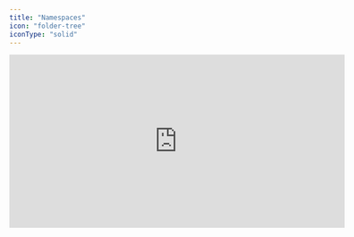 ```yaml
---
title: "Namespaces"
icon: "folder-tree"
iconType: "solid"
---
```


<iframe
  width="600"
  height="310"
  src="https://d8ts56gtwtyh1.cloudfront.net/docs/warehouse/namespace.mp4"
  title="Namespaces"
  frameborder="0"
  allow="accelerometer; autoplay; muted"
  allowfullscreen
  autoplay
  muted
></iframe> 